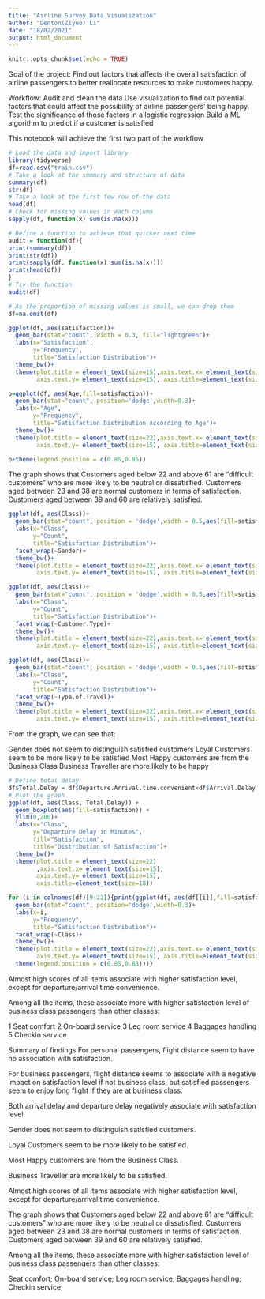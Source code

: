 ---
title: "Airline Survey Data Visualization"
author: "Denton(Ziyue) Li"
date: "18/02/2021"
output: html_document
---

```{r setup, include=FALSE}
knitr::opts_chunk$set(echo = TRUE)
```

Goal of the project:
Find out factors that affects the overall satisfaction of airline passengers to better reallocate resources to make customers happy.

Workflow:
Audit and clean the data
Use visualization to find out potential factors that could affect the possibility of airline passengers' being happy.
Test the significance of those factors in a logistic regression
Build a ML algorithm to predict if a customer is satisfied

This notebook will achieve the first two part of the workflow
```{r Library import and data auditing}
# Load the data and import library
library(tidyverse)
df=read.csv("train.csv")
# Take a look at the summary and structure of data
summary(df)
str(df)
# Take a look at the first few row of the data
head(df)
# Check for missing values in each column
sapply(df, function(x) sum(is.na(x)))

# Define a function to achieve that quicker next time
audit = function(df){
print(summary(df))
print(str(df))
print(sapply(df, function(x) sum(is.na(x))))
print(head(df))
}
# Try the function
audit(df)

```



```{r Preprocessing}
# As the proportion of missing values is small, we can drop them
df=na.omit(df)
```


```{r Visualization Part 1 Distribution of customers with different satisfaction level}

ggplot(df, aes(satisfaction))+
  geom_bar(stat="count", width = 0.3, fill="lightgreen")+
  labs(x="Satisfaction",
       y="Frequency", 
       title="Satisfaction Distribution")+ 
  theme_bw()+
  theme(plot.title = element_text(size=15),axis.text.x= element_text(size=12),
        axis.text.y= element_text(size=15), axis.title=element_text(size=12))
```

```{r Visualization Part 2 Association between age and satisfaction}
p=ggplot(df, aes(Age,fill=satisfaction))+
  geom_bar(stat="count", position='dodge',width=0.3)+  
  labs(x="Age",
       y="Frequency", 
       title="Satisfaction Distribution According to Age")+ 
  theme_bw()+
  theme(plot.title = element_text(size=22),axis.text.x= element_text(size=15,angle=90),
        axis.text.y= element_text(size=15), axis.title=element_text(size=18))

p+theme(legend.position = c(0.85,0.85))
```
The graph shows that Customers aged below 22 and above 61 are "difficult customers" who are more likely to be neutral or dissatisfied. Customers aged between 23 and 38 are normal customers in terms of satisfaction. Customers aged between 39 and 60 are relatively satisfied.


```{r Visualization Part 3 Association among class, gender, and satisfaction}
ggplot(df, aes(Class))+
  geom_bar(stat="count", position = 'dodge',width = 0.5,aes(fill=satisfaction))+
  labs(x="Class",
       y="Count", 
       title="Satisfaction Distribution")+ 
  facet_wrap(~Gender)+
  theme_bw()+
  theme(plot.title = element_text(size=22),axis.text.x= element_text(size=15,angle=90),
        axis.text.y= element_text(size=15), axis.title=element_text(size=18))
```
```{r Visualization Part 4 Association among class, customer type, and satisfaction}
ggplot(df, aes(Class))+
  geom_bar(stat="count", position = 'dodge',width = 0.5,aes(fill=satisfaction))+
  labs(x="Class",
       y="Count", 
       title="Satisfaction Distribution")+ 
  facet_wrap(~Customer.Type)+
  theme_bw()+
  theme(plot.title = element_text(size=22),axis.text.x= element_text(size=15,angle=90),
        axis.text.y= element_text(size=15), axis.title=element_text(size=18))
```
```{r Visualization Part 5 Association among class, Type of Travel, and satisfaction}
ggplot(df, aes(Class))+
  geom_bar(stat="count", position = 'dodge',width = 0.5,aes(fill=satisfaction))+
  labs(x="Class",
       y="Count", 
       title="Satisfaction Distribution")+ 
  facet_wrap(~Type.of.Travel)+
  theme_bw()+
  theme(plot.title = element_text(size=22),axis.text.x= element_text(size=15,angle=90),
        axis.text.y= element_text(size=15), axis.title=element_text(size=18))
```
From the graph, we can see that:

Gender does not seem to distinguish satisfied customers
Loyal Customers seem to be more likely to be satisfied
Most Happy customers are from the Business Class
Business Traveller are more likely to be happy
```{r Visualization Part 6 Association among class, delay time, and satisfaction}
# Define total delay
df$Total.Delay = df$Departure.Arrival.time.convenient+df$Arrival.Delay.in.Minutes
# Plot the graph
ggplot(df, aes(Class, Total.Delay)) + 
  geom_boxplot(aes(fill=satisfaction)) +
  ylim(0,200)+
  labs(x="Class",
       y="Departure Delay in Minutes", 
       fill="Satisfaction",
       title="Distribution of Satisfaction")+  
  theme_bw()+
  theme(plot.title = element_text(size=22)
        ,axis.text.x= element_text(size=15),
        axis.text.y= element_text(size=15),
        axis.title=element_text(size=18))
```



```{r Visualization Part 7 Association among class, rating scales, and satisfaction}
for (i in colnames(df)[9:22]){print(ggplot(df, aes(df[[i]],fill=satisfaction))+
  geom_bar(stat="count", position='dodge',width=0.3)+  
  labs(x=i,
       y="Frequency", 
       title="Satisfaction Distribution")+ 
  facet_wrap(~Class)+
  theme_bw()+
  theme(plot.title = element_text(size=22),axis.text.x= element_text(size=15,angle=90),
        axis.text.y= element_text(size=15), axis.title=element_text(size=18))+
  theme(legend.position = c(0.85,0.83)))}
```

Almost high scores of all items associate with higher satisfaction level, except for departure/arrival time convenience.

Among all the items, these associate more with higher satisfaction level of business class passengers than other classes:

1 Seat comfort 2 On-board service 3 Leg room service 4 Baggages handling 5 Checkin service

Summary of findings
For personal passengers, flight distance seem to have no association with satisfaction.

For business passengers, flight distance seems to associate with a negative impact on satisfaction level if not business class; but satisfied passengers seem to enjoy long flight if they are at business class.

Both arrival delay and departure delay negatively associate with satisfaction level.

Gender does not seem to distinguish satisfied customers.

Loyal Customers seem to be more likely to be satisfied.

Most Happy customers are from the Business Class.

Business Traveller are more likely to be satisfied.

Almost high scores of all items associate with higher satisfaction level, except for departure/arrival time convenience.

The graph shows that Customers aged below 22 and above 61 are "difficult customers" who are more likely to be neutral or dissatisfied. Customers aged between 23 and 38 are normal customers in terms of satisfaction. Customers aged between 39 and 60 are relatively satisfied.

Among all the items, these associate more with higher satisfaction level of business class passengers than other classes:

Seat comfort; On-board service; Leg room service; Baggages handling; Checkin service;


